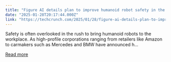 ```yaml
---
title: "Figure AI details plan to improve humanoid robot safety in the workplace"
date: "2025-01-28T20:17:44.000Z"
link: "https://techcrunch.com/2025/01/28/figure-ai-details-plan-to-improve-humanoid-robot-safety-in-the-workplace/"
---
```


Safety is often overlooked in the rush to bring humanoid robots to the workplace. As high-profile corporations ranging from retailers like Amazon to carmakers such as Mercedes and BMW have announced h...

[Read more](https://techcrunch.com/2025/01/28/figure-ai-details-plan-to-improve-humanoid-robot-safety-in-the-workplace/)

